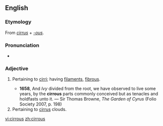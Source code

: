 ==English==

===Etymology===
From {{etyl|la|en}} ''[[cirrus]]'' + ''[[-ous]]''.

===Pronunciation===
* {{IPA|/ˈsɪɹəs/|lang=en}}

===Adjective===
{{en-adj}}

# {{lb|en|botany|zoology}} Pertaining to [[cirri]]; having [[filaments]], [[fibrous]].
#* '''1658''', And ''Ivy'' divided from the root, we have observed to live some years, by the '''cirrous''' parts commonly conceived but as tenacles and holdfasts unto it. — Sir Thomas Browne, ''The Garden of Cyrus'' (Folio Society 2007, p. 198)
# Pertaining to [[cirrus]] clouds.

[[vi:cirrous]]
[[zh:cirrous]]